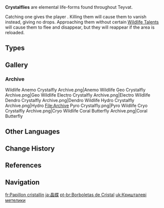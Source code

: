 {{Wildlife Infobox
|image    = Crystalflies.png
|caption  = 
|type     = Wildlife Groups
|family   = Other Wildlife
|location = [[Teyvat]]
|groupcat = Crystalflies
}}
'''Crystalflies''' are elemental life-forms found throughout Teyvat.

Catching one gives the player {{Item|Crystal Core|x=1}}. Killing them will cause them to vanish instead, giving no drops. Approaching them without certain [[Wildlife Talent]]s will cause them to flee and disappear, but they will reappear if the area is reloaded.

==Types==
{{Items by Category List|Crystalflies|size=30|type=Wildlife}}

==Gallery==
===Archive===
<gallery>
Wildlife Anemo Crystalfly Archive.png|Anemo
Wildlife Geo Crystalfly Archive.png|Geo
Wildlife Electro Crystalfly Archive.png|Electro
Wildlife Dendro Crystalfly Archive.png|Dendro
Wildlife Hydro Crystalfly Archive.png|Hydro
File:Archive Pyro Crystalfly.png|Pyro
Wildlife Cryo Crystalfly Archive.png|Cryo
Wildlife Coral Butterfly Archive.png|Coral Butterfly
</gallery>

==Other Languages==
{{Other Languages
|en      = Crystalfly
|zhs     = 晶蝶
|zhs_rm  = Jīngdié
|zht     = 晶蝶
|zht_rm  = Jīngdié
|zh_tl   = Crystal Butterfly
|ja      = 晶蝶
|ja_rm   = Shouchou<ref>{{Ref/Quest|Lionfang's Legacy|note=Japanese Voice-Over}}</ref>
|ja_tl   = Crystal Butterfly{{Sino|ja}}
|ko      = {{tt|수정|水晶}} 나비
|ko_tl   = Crystal Butterfly
|es      = Cristalóptero
|es_tl   = Crystallopteran
|es_note = {{es|Cristalóptero}} derives from {{es|cristal|crystal}} and {{es|-ptero|{{wt|-pteran}},}} from Ancient Greek {{Lang|mini=1|grc=πτερόν|grc_rm=pterón|grc_tl=wing.}}
|fr      = Papillon cristallin
|fr_tl   = Crystal Butterfly
|ru      = Кристальная бабочка
|ru_tl   = Crystal Butterfly
|th      = Crystalfly
|vi      = {{tt|Tinh Điệp|晶蝶}}
|vi_tl   = Crystal Butterfly{{Sino|vi}}
|id      = Crystalfly
|de      = Kristallschmetterling
|de_tl   = Crystal Butterfly
|pt      = Borboleta de Cristal
|pt_tl   = Crystal Butterfly
|tr      = Kristal Kelebeği
|tr_tl   = Crystal Butterfly
|it      = Cristallottero
|it_tl   = Crystallopteran
|it_note = {{it|Cristallottero}} derives from {{it|cristallo|crystal}} and {{it|-ttero|-pteran,}} from Ancient Greek {{Lang|mini=1|grc=πτερόν|grc_rm=pterón|grc_tl=wing.}}
}}

==Change History==
{{Change History|1.0}}

==References==
{{Reflist}}

==Navigation==
{{Wildlife Navbox}}

[[fr:Papillon cristallin]]
[[ja:晶蝶]]
[[pt-br:Borboletas de Cristal]]
[[uk:Кришталеві метелики]]